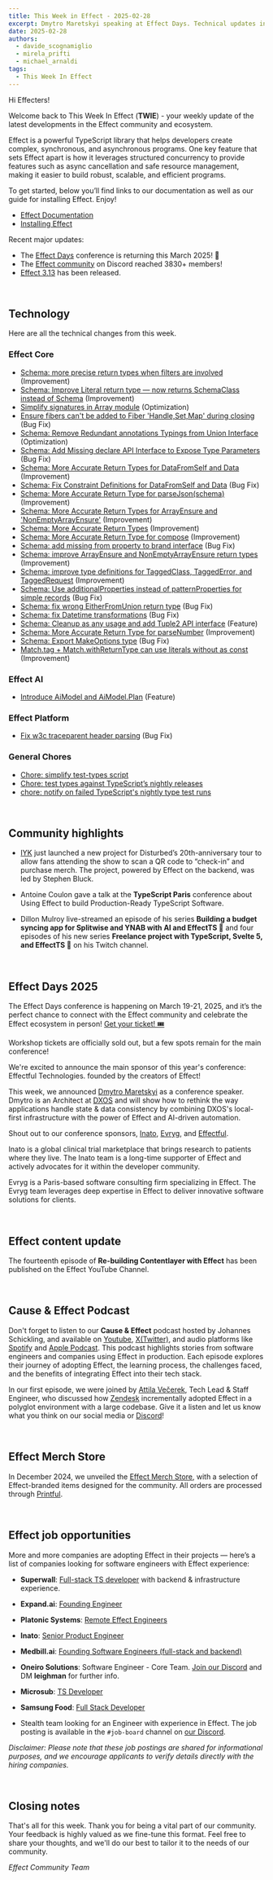 ```yaml
---
title: This Week in Effect - 2025-02-28
excerpt: Dmytro Maretskyi speaking at Effect Days. Technical updates in Effect.
date: 2025-02-28
authors:
  - davide_scognamiglio
  - mirela_prifti
  - michael_arnaldi
tags:
  - This Week In Effect
---
```



Hi Effecters!

Welcome back to This Week In Effect (**TWIE**) - your weekly update of the latest developments in the Effect community and ecosystem.

Effect is a powerful TypeScript library that helps developers create complex, synchronous, and asynchronous programs. One key feature that sets Effect apart is how it leverages structured concurrency to provide features such as async cancellation and safe resource management, making it easier to build robust, scalable, and efficient programs.

To get started, below you’ll find links to our documentation as well as our guide for installing Effect. Enjoy!

- [Effect Documentation](/docs/getting-started/introduction/)
- [Installing Effect](/docs/getting-started/installation/)

Recent major updates:

- The [Effect Days](https://effect.website/events/effect-days) conference is returning this March 2025! 🎉
- The [Effect community](https://discord.gg/effect-ts) on Discord reached 3830+ members!
- [Effect 3.13](https://effect.website/blog/releases/effect/313) has been released.

&nbsp;
## Technology

Here are all the technical changes from this week.

### Effect Core
- [Schema: more precise return types when filters are involved](https://github.com/Effect-TS/effect/pull/4488) (Improvement)
- [Schema: Improve Literal return type — now returns SchemaClass instead of Schema](https://github.com/Effect-TS/effect/pull/4492) (Improvement)
- [Simplify signatures in Array module](https://github.com/Effect-TS/effect/pull/4495) (Optimization)
- [Ensure fibers can't be added to Fiber 'Handle,Set,Map' during closing](https://github.com/Effect-TS/effect/pull/4496) (Bug Fix)
- [Schema: Remove Redundant annotations Typings from Union Interface](https://github.com/Effect-TS/effect/pull/4499) (Optimization)
- [Schema: Add Missing declare API Interface to Expose Type Parameters](https://github.com/Effect-TS/effect/pull/4501) (Bug Fix)
- [Schema: More Accurate Return Types for DataFromSelf and Data](https://github.com/Effect-TS/effect/pull/4502) (Improvement)
- [Schema: Fix Constraint Definitions for DataFromSelf and Data](https://github.com/Effect-TS/effect/pull/4506) (Bug Fix)
- [Schema: More Accurate Return Type for parseJson(schema)](https://github.com/Effect-TS/effect/pull/4507) (Improvement)
- [Schema: More Accurate Return Types for ArrayEnsure and 'NonEmptyArrayEnsure'](https://github.com/Effect-TS/effect/pull/4508) (Improvement)
- [Schema: More Accurate Return Types](https://github.com/Effect-TS/effect/pull/4509) (Improvement)
- [Schema: More Accurate Return Type for compose](https://github.com/Effect-TS/effect/pull/4510) (Improvement)
- [Schema: add missing from property to brand interface](https://github.com/Effect-TS/effect/pull/4514) (Bug Fix)
- [Schema: improve ArrayEnsure and NonEmptyArrayEnsure return types](https://github.com/Effect-TS/effect/pull/4516) (Improvement)
- [Schema: improve type definitions for TaggedClass, TaggedError, and TaggedRequest](https://github.com/Effect-TS/effect/pull/4517) (Improvement)
- [Schema: Use additionalProperties instead of patternProperties for simple records](https://github.com/Effect-TS/effect/pull/4519) (Bug Fix)
- [Schema: fix wrong EitherFromUnion return type](https://github.com/Effect-TS/effect/pull/4520) (Bug Fix)
- [Schema: fix Datetime transformations](https://github.com/Effect-TS/effect/pull/4521) (Bug Fix)
- [Schema: Cleanup as any usage and add Tuple2 API interface](https://github.com/Effect-TS/effect/pull/4523) (Feature)
- [Schema: More Accurate Return Type for parseNumber](https://github.com/Effect-TS/effect/pull/4524) (Improvement)
- [Schema: Export MakeOptions type](https://github.com/Effect-TS/effect/pull/4533) (Bug Fix)
- [Match.tag + Match.withReturnType can use literals without as const](https://github.com/Effect-TS/effect/pull/4530) (Improvement)

### Effect AI
- [Introduce AiModel and AiModel.Plan](https://github.com/Effect-TS/effect/pull/4504) (Feature)

### Effect Platform 
- [Fix w3c traceparent header parsing](https://github.com/Effect-TS/effect/pull/4525) (Bug Fix)

### General Chores
- [Chore: simplify test-types script](https://github.com/Effect-TS/effect/pull/4498)
- [Chore: test types against TypeScript’s nightly releases](https://github.com/Effect-TS/effect/pull/4515)
- [chore: notify on failed TypeScript's nightly type test runs](https://github.com/Effect-TS/effect/pull/4528)


&nbsp;
## Community highlights
-  [IYK](https://iyk.app) just launched a new project for Disturbed’s 20th-anniversary tour to allow fans attending the show to scan a QR code to “check-in” and purchase merch. The project, powered by Effect on the backend, was led by Stephen Bluck.
  <Tweet id="1894725876207481128" />

- Antoine Coulon gave a talk at the **TypeScript Paris** conference about Using Effect to build Production-Ready TypeScript Software.
   <Tweet id="1895463434818589147" />

- Dillon Mulroy live-streamed an episode of his series **Building a budget syncing app for Splitwise and YNAB with AI and EffectTS 🚀** and four episodes of his new series **Freelance project with TypeScript, Svelte 5, and EffectTS 🚀** on his Twitch channel.
  <TwitchPlayerNonInteractive video="2389889202" />

&nbsp;
## Effect Days 2025
The Effect Days conference is happening on March 19-21, 2025, and it’s the perfect chance to connect with the Effect community and celebrate the Effect ecosystem in person! [Get your ticket! 🎟️](https://effect.website/events/effect-days)
  <Tweet id="1875510026896597173" />

Workshop tickets are officially sold out, but a few spots remain for the main conference!
  <Tweet id="1892170709624913956" />

We're excited to announce the main sponsor of this year's conference: Effectful Technologies. founded by the creators of Effect!
  <Tweet id="1895135474894729669" />

This week, we announced [Dmytro Maretskyi](https://github.com/dmaretskyi) as a conference speaker. Dmytro is an Architect at [DXOS](https://www.dxos.org/) and will show how to rethink the way applications handle state & data consistency by combining DXOS's local-first infrastructure with the power of Effect and AI-driven automation.
<Tweet id="1893994291292233949" />

Shout out to our conference sponsors, [Inato](https://inato.com/), [Evryg](https://www.evryg.com/), and [Effectful](https://effectful.co/).

Inato is a global clinical trial marketplace that brings research to patients where they live. The Inato team is a long-time supporter of Effect and actively advocates for it within the developer community.
  <Tweet id="1876251657811726345" />

Evryg is a Paris-based software consulting firm specializing in Effect. The Evryg team leverages deep expertise in Effect to deliver innovative software solutions for clients.
 <Tweet id="1886723228762042590" />

&nbsp;
## Effect content update

The fourteenth episode of **Re-building Contentlayer with Effect** has been published on the Effect YouTube Channel.

  <YouTube
    id="https://www.youtube.com/embed/PS7VHU0P8P8?si=DBnzmGKPgvgVeG9U"
    title="Rebuilding Contentlayer with Effect (Part 14)"
  />

&nbsp;
## Cause & Effect Podcast
Don't forget to listen to our **Cause & Effect** podcast hosted by Johannes Schickling, and available on [Youtube](https://www.youtube.com/@effect-ts), [X(Twitter)](https://x.com/EffectTS_/status/1861446144137531585), and audio platforms like [Spotify](https://open.spotify.com/episode/7Bkn7A8EXnoqWWmI0czAdz) and [Apple Podcast](https://podcasts.apple.com/us/podcast/cause-effect/id1781879869). This podcast highlights stories from software engineers and companies using Effect in production. Each episode explores their journey of adopting Effect, the learning process, the challenges faced, and the benefits of integrating Effect into their tech stack.

In our first episode, we were joined by [Attila Večerek](https://x.com/attilavecerek), Tech Lead & Staff Engineer, who discussed how [Zendesk](https://www.zendesk.com) incrementally adopted Effect in a polyglot environment with a large codebase. Give it a listen and let us know what you think on our social media or [Discord](https://discord.gg/effect-ts)!

<YouTube
  id="https://youtu.be/rNAqPHBQFEQ"
  title="Adopting Effect at Zendesk w/ Attila Večerek | Cause & Effect #1"
/>

&nbsp;
## Effect Merch Store
In December 2024, we unveiled the [Effect Merch Store](https://effect.website/merch), with a selection of Effect-branded items designed for the community. All orders are processed through [Printful](https://www.printful.com/).
  <Tweet id="1868605126862385238" />


&nbsp;
## Effect job opportunities

More and more companies are adopting Effect in their projects — here’s a list of companies looking for software engineers with Effect experience:

- **Superwall**: [Full-stack TS developer](https://twitter.com/jakemor/status/1854248980454228411) with backend & infrastructure experience.

- **Expand.ai**: [Founding Engineer](https://www.expand.ai/careers/founding-engineer)

- **Platonic Systems**: [Remote Effect Engineers](https://twitter.com/platonicsystems/status/1861470819861311945)

- **Inato**: [Senior Product Engineer](https://jobs.lever.co/inato/2bbbe759-d4ce-4cc4-8267-8bc998189469)

- **Medbill.ai**: [Founding Software Engineers (full-stack and backend)](https://www.linkedin.com/posts/codingtom_medbill-ai-activity-7260092522708762624-N7TH)

- **Oneiro Solutions**: Software Engineer - Core Team. [Join our Discord](https://discord.com/channels/795981131316985866/796153351372275743) and DM **leighman** for further info.

- **Microsub**: [TS Developer](https://x.com/0xdownshift/status/1880013835878154510)

- **Samsung Food**: [Full Stack Developer](https://whisk.bamboohr.com/careers/110)

- Stealth team looking for an Engineer with experience in Effect. The job posting is available in the `#job-board` channel on [our Discord](https://discord.com/channels/795981131316985866/796153351372275743/1333146824852115518).

*Disclaimer: Please note that these job postings are shared for informational purposes, and we encourage applicants to verify details directly with the hiring companies.*


&nbsp;
## Closing notes

That's all for this week. Thank you for being a vital part of our community. Your feedback is highly valued as we fine-tune this format. Feel free to share your thoughts, and we'll do our best to tailor it to the needs of our community.

_Effect Community Team_
